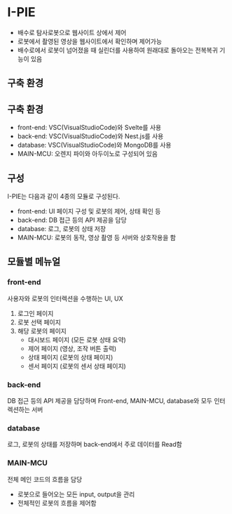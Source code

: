 
# I-PIE

- 배수로 탐사로봇으로 웹사이트 상에서 제어
- 로봇에서 촬영된 영상을 웹사이트에서 확인하며 제어가능
- 배수로에서 로봇이 넘어졌을 때 실린더를 사용하여 원래대로 돌아오는 전복복귀 기능이 있음

## 구축 환경

## 구축 환경

- front-end: VSC(VisualStudioCode)와 Svelte를 사용
- back-end: VSC(VisualStudioCode)와 Nest.js를 사용
- database: VSC(VisualStudioCode)와 MongoDB를 사용
- MAIN-MCU: 오렌지 파이와 아두이노로 구성되어 있음

## 구성

I-PIE는 다음과 같이 4종의 모듈로 구성된다.

- front-end: UI 페이지 구성 및 로봇의 제어, 상태 확인 등
- back-end: DB 접근 등의 API 제공을 담당
- database: 로그, 로봇의 상태 저장
- MAIN-MCU: 로봇의 동작, 영상 촬영 등 서버와 상호작용을 함

## 모듈별 메뉴얼

### front-end

사용자와 로봇의 인터렉션을 수행하는 UI, UX

1. 로그인 페이지
2. 로봇 선택 페이지
3. 해당 로봇의 페이지
   - 대시보드 페이지 (모든 로봇 상태 요약)
   - 제어 페이지 (영상, 조작 버튼 출력)
   - 상태 페이지 (로봇의 상태 페이지)
   - 센서 페이지 (로봇의 센서 상태 페이지)

### back-end

DB 접근 등의 API 제공을 담당하며 Front-end, MAIN-MCU, database와 모두 인터렉션하는 서버

### database

로그, 로봇의 상태를 저장하며 back-end에서 주로 데이터를 Read함

### MAIN-MCU

전체 메인 코드의 흐름을 담당

- 로봇으로 들어오는 모든 input, output을 관리
- 전체적인 로봇의 흐름을 제어함
